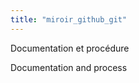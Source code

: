 ```yaml
---
title: "miroir_github_git"
---
```


::: {.content-visible when-profile="french"}
Documentation et procédure
:::

::: {.content-visible when-profile="english"}
Documentation and process
:::